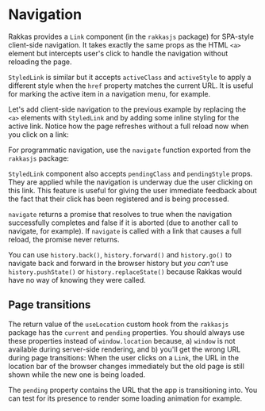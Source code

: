 
# Navigation

Rakkas provides a `Link` component (in the `rakkasjs` package) for SPA-style client-side navigation. It takes exactly the same props as the HTML `<a>` element but intercepts user's click to handle the navigation without reloading the page.

`StyledLink` is similar but it accepts `activeClass` and `activeStyle` to apply a different style when the `href` property matches the current URL. It is useful for marking the active item in a navigation menu, for example.

Let's add client-side navigation to the previous example by replacing the `<a>` elements with `StyledLink` and by adding some inline styling for the active link. Notice how the page refreshes without a full reload now when you click on a link:


<SampleViewer code={navlinkExample} url="/examples/navlink/Fatih" />

For programmatic navigation, use the `navigate` function exported from the `rakkasjs` package:


<SampleViewer url="/examples/navigate/Fatih" code={navigateExample} />

`StyledLink` component also accepts `pendingClass` and `pendingStyle` props. They are applied while the navigation is underway due the user clicking on this link. This feature is useful for giving the user immediate feedback about the fact that their click has been registered and is being processed.

`navigate` returns a promise that resolves to true when the navigation successfully completes and false if it is aborted (due to another call to navigate, for example). If `navigate` is called with a link that causes a full reload, the promise never returns.

You can use `history.back()`, `history.forward()` and `history.go()` to navigate back and forward in the browser history but _you can't_ use `history.pushState()` or `history.replaceState()` because Rakkas would have no way of knowing they were called.

## Page transitions

The return value of the `useLocation` custom hook from the `rakkasjs` package has the `current` and `pending` properties. You should always use these properties instead of `window.location` because, a) `window` is not available during server-side rendering, and b) you'll get the wrong URL during page transitions: When the user clicks on a `Link`, the URL in the location bar of the browser changes immediately but the old page is still shown while the new one is being loaded.

The `pending` property contains the URL that the app is transitioning into. You can test for its presence to render some loading animation for example.
